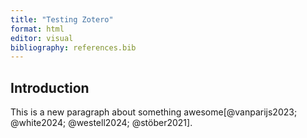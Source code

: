 ```yaml
---
title: "Testing Zotero"
format: html
editor: visual
bibliography: references.bib
---
```


## Introduction

This is a new paragraph about something awesome[@vanparijs2023; @white2024; @westell2024; @stöber2021].
